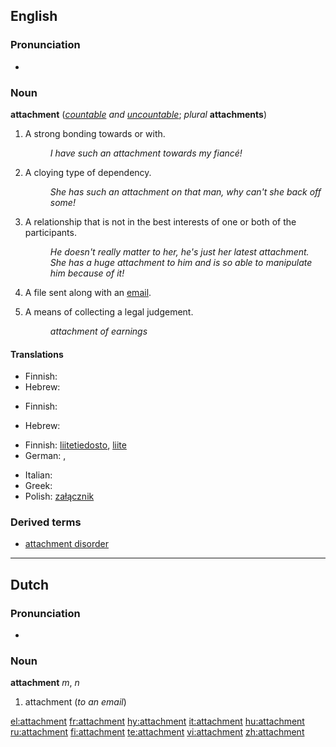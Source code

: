 {{wikipedia|dab=attachment}}
==English==

===Pronunciation===
*{{audio|en-us-attachment.ogg|Audio (US)}}

===Noun===
'''attachment''' (''[[countable]] and [[uncountable]]''; ''plural'' '''attachments''')

# A strong bonding towards or with.
#:''I have such an attachment towards my fiancé!''
# A cloying type of dependency.
#:''She has such an attachment on that man, why can't she back off some!''
# A relationship that is not in the best interests of one or both of the participants.
#:''He doesn't really matter to her, he's just her latest attachment.''
#:''She has a huge attachment to him and is so able to manipulate him because of it!''
# {{computing}} A file sent along with an [[email]].
# {{legal}} A means of collecting a legal judgement. 
#: ''attachment of earnings''

====Translations====
{{trans-top|A strong bonding towards or with}}
* Finnish: {{t-|fi|kiintymys}}
* Hebrew: {{he-translation|התדבקות|hitdabqoot}}
{{trans-mid}}
{{trans-bottom}}

{{trans-top|A cloying type of dependency}}
* Finnish: {{t-|fi|kiintymys}}
{{trans-mid}}
{{trans-bottom}}

{{trans-top|A relationship that is not in the best interests of one or both of the participants}}
* Hebrew: {{he-translation|התדבקות|hitdabqoot}}
{{trans-mid}}
{{trans-bottom}}

{{trans-top|A file sent along with an email}}
* Finnish: [[liitetiedosto]], [[liite]]
* German: {{t+|de|Anlage|f}}, {{t+|de|Anhang|m}}
{{trans-mid}}
* Italian: {{t+|it|allegato|m}}
* Greek: {{t+|el|επισύναψη|f|sc=Grek}}
* Polish: [[załącznik]] {{m}}
{{trans-bottom}}

===Derived terms===
*[[attachment disorder]]

----

==Dutch==

===Pronunciation===
*{{IPA|/a'tæʧmɛnt/}}

===Noun===
'''attachment''' ''m'', ''n''

# attachment (''to an email'')

[[el:attachment]]
[[fr:attachment]]
[[hy:attachment]]
[[it:attachment]]
[[hu:attachment]]
[[ru:attachment]]
[[fi:attachment]]
[[te:attachment]]
[[vi:attachment]]
[[zh:attachment]]